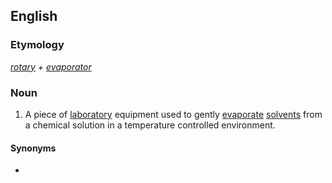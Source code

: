 ==English==
{{wikipedia}}

===Etymology===
''[[rotary]] + [[evaporator]]''

===Noun===
{{en-noun}}

# {{lb|en|chemistry|biochemistry}} A piece of [[laboratory]] equipment used to gently [[evaporate]] [[solvents]] from a chemical solution in a temperature controlled environment.

====Synonyms====
* {{l|en|rotavap}}